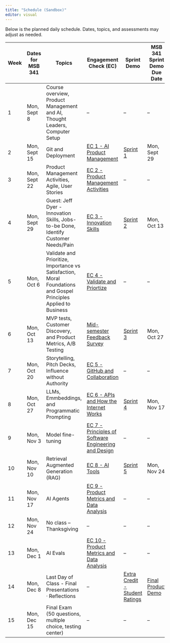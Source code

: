 ```yaml
---
title: "Schedule (Sandbox)"
editor: visual
---
```


Below is the planned daily schedule. Dates, topics, and assessments may adjust as needed.

| Week | Dates for MSB 341 | Topics | Engagement Check (EC) | Sprint Demo | MSB 341 Sprint Demo Due Date |
|----|----|----|----|----|----|
| 1 | Mon, Sept 8 | Course overview, Product Management and AI, Thought Leaders, Computer Setup | – | – | – |
| 2 | Mon, Sept 15 | Git and Deployment | [EC 1 - AI Product Management](01-pm-ai-era.qmd) | [Sprint 1](00-assessments-sandbox.qmd#sprint-demo-instructions) | Mon, Sept 29 |
| 3 | Mon, Sept 22 | Product Management Activities, Agile, User Stories | [EC 2 - Product Management Activities](03-project-management.qmd) | – | – |
| 4 | Mon, Sept 29 | Guest: Jeff Dyer - Innovation Skills, Jobs-to-be Done, Identify Customer Needs/Pain | [EC 3 - Innovation Skills](04-product-innovation.qmd) | [Sprint 2](00-assessments-sandbox.qmd#sprint-demo-instructions) | Mon, Oct 13 |
| 5 | Mon, Oct 6 | Validate and Prioritize, Importance vs Satisfaction, Moral Foundations and Gospel Principles Applied to Business | [EC 4 - Validate and Priortize](04-value-prop-design.qmd) | – | – |
| 6 | Mon, Oct 13 | MVP tests, Customer Discovery, and Product Metrics, A/B Testing | [Mid-semester Feedback Survey](00-assessments.qmd#mid-semester-feedback-survey) | [Sprint 3](00-assessments-sandbox.qmd#sprint-demo-instructions) | Mon, Oct 27 |
| 7 | Mon, Oct 20 | Storytelling, Pitch Decks, Influence without Authority | [EC 5 - GitHub and Collaboration](02-git-deployment.qmd) | – | – |
| 8 | Mon, Oct 27 | LLMs, Emmbeddings, and Programmatic Prompting | [EC 6 - APIs and How the Internet Works](07-internet-fundamentals.qmd) | [Sprint 4](00-assessments-sandbox.qmd#sprint-demo-instructions) | Mon, Nov 17 |
| 9 | Mon, Nov 3 | Model fine-tuning | [EC 7 - Principles of Software Engineering and Design](08-software-engineering.qmd) | – | – |
| 10 | Mon, Nov 10 | Retrieval Augmented Generation (RAG) | [EC 8 - AI Tools](09-ai-dev-platforms.qmd) | [Sprint 5](00-assessments-sandbox.qmd#sprint-demo-instructions) | Mon, Nov 24 |
| 11 | Mon, Nov 17 | AI Agents | [EC 9 - Product Metrics and Data Analysis](11-product-metrics.qmd) | – | – |
| 12 | Mon, Nov 24 | No class – Thanksgiving | – | – | – |
| 13 | Mon, Dec 1 | AI Evals | [EC 10 - Product Metrics and Data Analysis](11-product-metrics.qmd) | – | – |
| 14 | Mon, Dec 8 | Last Day of Class - Final Presentations · Reflections | – | [Extra Credit - Student Ratings](00-assessments-sandbox.qmd#student-ratings) | [Final Product Demo](00-assessments-sandbox.qmd#final-product-demo) |
| 15 | Mon, Dec 15 | Final Exam (50 questions, multiple choice, testing center) | – | – | – |
